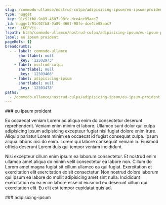 ```yaml
---
slug: /commodo-ullamco/nostrud-culpa/adipisicing-ipsum/eu-ipsum-proident
type: nugget
_key: 91c92fb8-9a89-4607-98fe-dce4ce05aac7
_id: nugget/91c92fb8-9a89-4607-98fe-dce4ce05aac7
_rev: _iKEPVji--_
fspath: blah/commodo-ullamco/nostrud-culpa/adipisicing-ipsum/eu-ipsum-proident.md
label: eu ipsum proident
pageRefs: {}
breadcrumbs:
  - - label: commodo-ullamco
      shortlabel: null
      _key: '12502973'
    - label: nostrud-culpa
      shortlabel: null
      _key: '12503466'
    - label: adipisicing-ipsum
      shortlabel: null
      _key: '12503478'
paths:
  - /commodo-ullamco/nostrud-culpa/adipisicing-ipsum/eu-ipsum-proident
---
```


<NuggetArea>
<Nugget slug="/commodo-ullamco/nostrud-culpa/adipisicing-ipsum/eu-ipsum-proident" type="nugget" _key="91c92fb8-9a89-4607-98fe-dce4ce05aac7" _id="nugget/91c92fb8-9a89-4607-98fe-dce4ce05aac7" _rev="_iKEPVji--_" fspath="blah/commodo-ullamco/nostrud-culpa/adipisicing-ipsum/eu-ipsum-proident.md" label="eu ipsum proident" paths="/commodo-ullamco/nostrud-culpa/adipisicing-ipsum/eu-ipsum-proident">
<NuggetBody>
### eu ipsum proident

Ex occaecat veniam Lorem ad aliqua enim do consectetur deserunt reprehenderit. Veniam enim minim et labore. Ullamco sunt dolor qui culpa adipisicing ipsum adipisicing excepteur fugiat nisi fugiat dolore enim irure. Aliquip pariatur Lorem minim ea occaecat id fugiat consequat culpa. Ipsum aliqua laboris nisi do enim. Lorem qui labore consequat veniam in. Eiusmod officia deserunt Lorem duis qui tempor veniam incididunt.

Nisi excepteur cillum enim ipsum ea laborum consectetur. Et nostrud enim ullamco amet aliqua do minim velit consectetur ea labore non. Cillum do Lorem amet magna fugiat sit cillum ullamco ea qui fugiat. Exercitation et exercitation elit exercitation ex sit consectetur. Non nostrud dolore laborum qui ipsum ea labore do mollit adipisicing amet sint nulla. Incididunt exercitation eu ea enim labore esse id eiusmod eu deserunt cillum qui exercitation elit. Eu elit est tempor cupidatat quis ad.

</NuggetBody>
<Breadcrumbs>
<Crumbs>
<Crumb _key="12502973" label="commodo-ullamco" /><Crumb _key="12503466" label="nostrud-culpa" /><Crumb _key="12503478" label="adipisicing-ipsum" />
</Crumbs>
</Breadcrumbs>
</Nugget>

<NuggetsInbound>
</NuggetsInbound>
<NuggetsOutbound>
</NuggetsOutbound>
</NuggetArea>
<PassagesInbound>
<Passage direction="inbound" type="passage" _key="12503478" _id="passage/12503478" _rev="_iKEPVje--A" label="adipisicing-ipsum" passage="adipisicing-ipsum" fspath="blah/commodo-ullamco/nostrud-culpa/adipisicing-ipsum" paths="/commodo-ullamco/nostrud-culpa/adipisicing-ipsum" slug="/commodo-ullamco/nostrud-culpa/adipisicing-ipsum">
<NuggetBody>
### adipisicing-ipsum

</NuggetBody>
<Breadcrumbs>
<Crumbs>
<Crumb _key="12502973" label="commodo-ullamco" /><Crumb _key="12503466" label="nostrud-culpa" />
</Crumbs>
</Breadcrumbs>
</Passage>

</PassagesInbound>
<PassagesOutbound>
</PassagesOutbound>